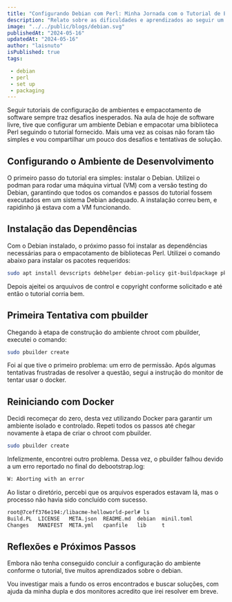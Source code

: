 ```yaml
---
title: "Configurando Debian com Perl: Minha Jornada com o Tutorial de Empacotamento"
description: "Relato sobre as dificuldades e aprendizados ao seguir um tutorial de empacotamento de bibliotecas Perl para o Debian."
image: "../../public/blogs/debian.svg"
publishedAt: "2024-05-16"
updatedAt: "2024-05-16"
author: "laisnuto"
isPublished: true
tags:

 - debian
 - perl
 - set up
 - packaging
---
```


Seguir tutoriais de configuração de ambientes e empacotamento de software sempre traz desafios inesperados. Na aula de hoje de software livre, tive que configurar um ambiente Debian e empacotar uma biblioteca Perl seguindo o tutorial fornecido. Mais uma vez as coisas não foram tão simples e vou compartilhar um pouco dos desafios e tentativas de solução.


## Configurando o Ambiente de Desenvolvimento

O primeiro passo do tutorial era simples: instalar o Debian. Utilizei o podman para rodar uma máquina virtual (VM) com a versão testing do Debian, garantindo que todos os comandos e passos do tutorial fossem executados em um sistema Debian adequado. A instalação correu bem, e rapidinho já estava com a VM funcionando.


## Instalação das Dependências

Com o Debian instalado, o próximo passo foi instalar as dependências necessárias para o empacotamento de bibliotecas Perl. Utilizei o comando abaixo para instalar os pacotes requeridos:
```bash
sudo apt install devscripts debhelper debian-policy git-buildpackage pkg-perl-tools
```

Depois ajeitei os arquuivos de control e copyright conforme solicitado e até então o tutorial corria bem.


## Primeira Tentativa com pbuilder

Chegando à etapa de construção do ambiente chroot com pbuilder, executei o comando:

```bash
sudo pbuilder create
```

Foi aí que tive o primeiro problema: um erro de permissão. Após algumas tentativas frustradas de resolver a questão, segui a instrução do monitor de tentar usar o docker.


## Reiniciando com Docker

Decidi recomeçar do zero, desta vez utilizando Docker para garantir um ambiente isolado e controlado. Repeti todos os passos até chegar novamente à etapa de criar o chroot com pbuilder.

```bash
sudo pbuilder create
```
Infelizmente, encontrei outro problema. Dessa vez, o pbuilder falhou devido a um erro reportado no final do debootstrap.log:

```bash
W: Aborting with an error
```

Ao listar o diretório, percebi que os arquivos esperados estavam lá, mas o processo não havia sido concluído com sucesso.

```bash
root@7ceff376e194:/libacme-helloworld-perl# ls
Build.PL  LICENSE   META.json  README.md  debian  minil.toml
Changes   MANIFEST  META.yml   cpanfile   lib	  t
```

## Reflexões e Próximos Passos

Embora não tenha conseguido concluir a configuração do ambiente conforme o tutorial, tive muitos aprendizados sobre o debian.

Vou investigar mais a fundo os erros encontrados e buscar soluções, com ajuda da minha dupla e dos monitores acredito que irei resolver em breve. 
